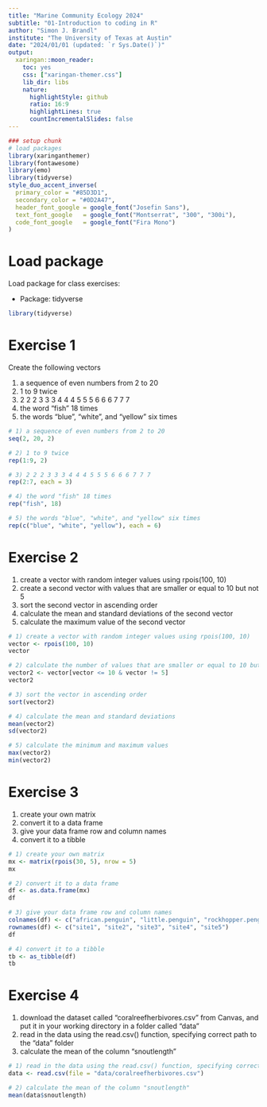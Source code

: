 ```yaml
---
title: "Marine Community Ecology 2024"
subtitle: "01-Introduction to coding in R"
author: "Simon J. Brandl"
institute: "The University of Texas at Austin"
date: "2024/01/01 (updated: `r Sys.Date()`)"
output:
  xaringan::moon_reader:
    toc: yes
    css: ["xaringan-themer.css"]
    lib_dir: libs
    nature:
      highlightStyle: github
      ratio: 16:9
      highlightLines: true
      countIncrementalSlides: false
---
```

```r
### setup chunk
# load packages
library(xaringanthemer)
library(fontawesome)
library(emo)
library(tidyverse)
style_duo_accent_inverse(
  primary_color = "#85D3D1",
  secondary_color = "#0D2A47",
  header_font_google = google_font("Josefin Sans"),
  text_font_google   = google_font("Montserrat", "300", "300i"),
  code_font_google   = google_font("Fira Mono")
)
```

# Load package 

Load package for class exercises:

- Package: tidyverse
```r
library(tidyverse)
```

# Exercise 1 
Create the following vectors

1) a sequence of even numbers from 2 to 20
2) 1 to 9 twice
3) 2 2 2 3 3 3 4 4 4 5 5 5 6 6 6 7 7 7
4) the word "fish" 18 times
5) the words "blue", "white", and "yellow" six times

```r
# 1) a sequence of even numbers from 2 to 20
seq(2, 20, 2)

# 2) 1 to 9 twice
rep(1:9, 2) 

# 3) 2 2 2 3 3 3 4 4 4 5 5 5 6 6 6 7 7 7
rep(2:7, each = 3)

# 4) the word "fish" 18 times
rep("fish", 18)

# 5) the words "blue", "white", and "yellow" six times
rep(c("blue", "white", "yellow"), each = 6)
```

# Exercise 2 
1) create a vector with random integer values using rpois(100, 10)
2) create a second vector with values that are smaller or equal to 10 but not 5
3) sort the second vector in ascending order 
4) calculate the mean and standard deviations of the second vector 
5) calculate the maximum value of the second vector

```r
# 1) create a vector with random integer values using rpois(100, 10)
vector <- rpois(100, 10)
vector

# 2) calculate the number of values that are smaller or equal to 10 but not 5
vector2 <- vector[vector <= 10 & vector != 5]
vector2

# 3) sort the vector in ascending order 
sort(vector2)

# 4) calculate the mean and standard deviations 
mean(vector2)
sd(vector2)

# 5) calculate the minimum and maximum values
max(vector2)
min(vector2)
```

# Exercise 3
1) create your own matrix
2) convert it to a data frame
3) give your data frame row and column names
4) convert it to a tibble

```r
# 1) create your own matrix
mx <- matrix(rpois(30, 5), nrow = 5)
mx

# 2) convert it to a data frame
df <- as.data.frame(mx)
df

# 3) give your data frame row and column names
colnames(df) <- c("african.penguin", "little.penguin", "rockhopper.penguin", "emperor.penguin", "chinstrap.penguin", "adelie.penguin")
rownames(df) <- c("site1", "site2", "site3", "site4", "site5")
df

# 4) convert it to a tibble
tb <- as_tibble(df)
tb
```

# Exercise 4
1) download the dataset called "coralreefherbivores.csv" from Canvas, and put it in your working directory in a folder called "data"
2) read in the data using the read.csv() function, specifying correct path to the "data" folder
3) calculate the mean of the column "snoutlength"

```r
# 1) read in the data using the read.csv() function, specifying correct path to the "data" folder
data <- read.csv(file = "data/coralreefherbivores.csv")

# 2) calculate the mean of the column "snoutlength"
mean(data$snoutlength)
```